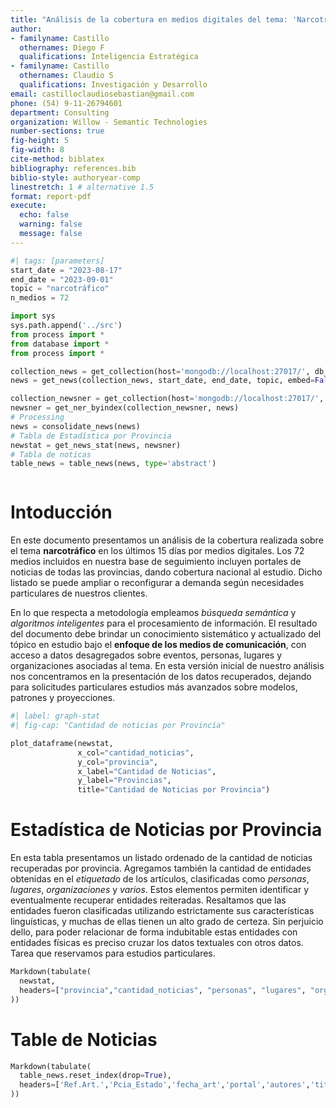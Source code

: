 ```yaml
---
title: "Análisis de la cobertura en medios digitales del tema: 'Narcotráfico'"
author:
- familyname: Castillo
  othernames: Diego F
  qualifications: Inteligencia Estratégica
- familyname: Castillo
  othernames: Claudio S
  qualifications: Investigación y Desarrollo
email: castilloclaudiosebastian@gmail.com
phone: (54) 9-11-26794601
department: Consulting
organization: Willow - Semantic Technologies
number-sections: true
fig-height: 5
fig-width: 8
cite-method: biblatex
bibliography: references.bib
biblio-style: authoryear-comp
linestretch: 1 # alternative 1.5
format: report-pdf
execute:
  echo: false
  warning: false
  message: false
---
```

```python
#| tags: [parameters]
start_date = "2023-08-17"
end_date = "2023-09-01"
topic = "narcotráfico"
n_medios = 72

```

```python
import sys
sys.path.append('../src')
from process import *
from database import *
from process import *
```

```python
collection_news = get_collection(host='mongodb://localhost:27017/', db_name='wdocuments', collection_name='news')
news = get_news(collection_news, start_date, end_date, topic, embed=False)

collection_newsner = get_collection(host='mongodb://localhost:27017/', db_name='wdocuments', collection_name='newsner')
newsner = get_ner_byindex(collection_newsner, news)
# Processing
news = consolidate_news(news)
# Tabla de Estadística por Provincia
newstat = get_news_stat(news, newsner)
# Tabla de noticas
table_news = table_news(news, type='abstract')

```

```python

```

# Intoducción

En este documento presentamos un análisis de la cobertura realizada sobre el tema **narcotráfico** en los últimos 15 días por medios digitales. Los 72 medios incluidos en nuestra base de seguimiento incluyen portales de noticias de todas las provincias, dando cobertura nacional al estudio. Dicho listado se puede ampliar o reconfigurar a demanda según necesidades particulares de nuestros clientes.

En lo que respecta a metodología empleamos *búsqueda semántica* y *algoritmos inteligentes* para el procesamiento de información. El resultado del documento debe brindar un conocimiento sistemático y actualizado del tópico en estudio bajo el **enfoque de los medios de comunicación**, con acceso a datos desagregados sobre eventos, personas, lugares y organizaciones asociadas al tema. En esta versión inicial de nuestro análisis nos concentramos en la presentación de los datos recuperados, dejando para solicitudes particulares estudios más avanzados sobre modelos, patrones y proyecciones. 

```python
#| label: graph-stat
#| fig-cap: "Cantidad de noticias por Provincia"

plot_dataframe(newstat, 
               x_col="cantidad_noticias", 
               y_col="provincia", 
               x_label="Cantidad de Noticias", 
               y_label="Provincias", 
               title="Cantidad de Noticias por Provincia")
```


# Estadística de Noticias por Provincia

En esta tabla presentamos un listado ordenado de la cantidad de noticias recuperadas por provincia. Agregamos también la cantidad de entidades obtenidas en el *etiquetado* de los artículos, clasificadas como *personas*, *lugares*, *organizaciones* y *varios*. Estos elementos permiten identificar y eventualmente recuperar entidades reiteradas. Resaltamos que las entidades fueron clasificadas utilizando estrictamente sus características linguísticas, y muchas de ellas tienen un alto grado de certeza. Sin perjuicio dello, para poder relacionar de forma indubitable estas entidades con entidades físicas es preciso cruzar los datos textuales con otros datos. Tarea que reservamos para estudios particulares.   

```python
Markdown(tabulate(
  newstat,
  headers=["provincia","cantidad_noticias", "personas", "lugares", "organizaciones", "varios"]
))

```

# Table de Noticias

```python
Markdown(tabulate(
  table_news.reset_index(drop=True),
  headers=['Ref.Art.','Pcia_Estado','fecha_art','portal','autores','titular','resumen']
))

```


<!-- In a famous paper, @BC64 introduced a family of transformations \dots -->
<!-- : Manually changed {tbl-colwidths="[50,50]"} -->